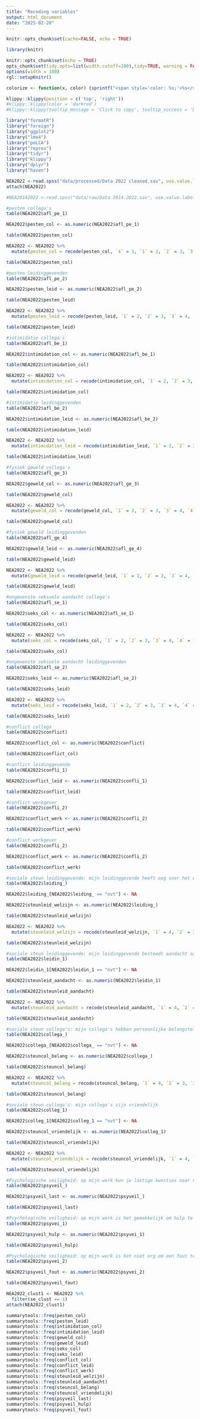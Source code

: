 ```yaml
---
title: "Recoding variables"
output: html_document
date: "2025-02-20"
---
```


```r
knitr::opts_chunk$set(cache=FALSE, echo = TRUE)
```


```r
library(knitr)

knitr::opts_chunk$set(echo = TRUE)
opts_chunk$set(tidy.opts=list(width.cutoff=100),tidy=TRUE, warning = FALSE, message = FALSE,comment = "#>", cache=TRUE, class.source=c("test"), class.output=c("test2"))
options(width = 100)
rgl::setupKnitr()

colorize <- function(x, color) {sprintf("<span style='color: %s;'>%s</span>", color, x) }
```



```r
klippy::klippy(position = c('top', 'right'))
#klippy::klippy(color = 'darkred')
#klippy::klippy(tooltip_message = 'Click to copy', tooltip_success = 'Done')
```


```r
library("formatR")
library("foreign")
library("ggplot2")
library("lme4")
library("poLCA")
library("reprex")
library("tidyr")
library("klippy")
library("dplyr")
library("haven")
```

```r
NEA2022 <-read.spss("data/processed/Data 2022 cleaned.sav", use.value.labels = T, to.data.frame = T)
attach(NEA2022)

#NEA20142022 <-read.spss("data/raw/Data 2014-2022.sav", use.value.labels = T, to.data.frame = T)
```


```r
#pesten collega's
table(NEA2022$afl_pe_1)

NEA2022$pesten_col <- as.numeric(NEA2022$afl_pe_1)

table(NEA2022$pesten_col)

NEA2022 <- NEA2022 %>%
  mutate(pesten_col = recode(pesten_col, `4` = 1, `1` = 2, `2` = 3, `3` = 4))

table(NEA2022$pesten_col)

```

```r
#pesten leidinggevenden
table(NEA2022$afl_pe_2)

NEA2022$pesten_leid <- as.numeric(NEA2022$afl_pe_2)

table(NEA2022$pesten_leid)

NEA2022 <- NEA2022 %>%
  mutate(pesten_leid = recode(pesten_leid, `1` = 2, `2` = 3, `3` = 4, `4` = 1))

table(NEA2022$pesten_leid)
```

```r
#intimidatie collega's
table(NEA2022$afl_be_1)

NEA2022$intimidation_col <- as.numeric(NEA2022$afl_be_1)

table(NEA2022$intimidation_col)

NEA2022 <- NEA2022 %>%
  mutate(intimidation_col = recode(intimidation_col, `1` = 2, `2` = 3, `3` = 4, `4` = 1))

table(NEA2022$intimidation_col)

```

```r
#intimidatie leidinggevenden
table(NEA2022$afl_be_2)

NEA2022$intimidation_leid <- as.numeric(NEA2022$afl_be_2)

table(NEA2022$intimidation_leid)

NEA2022 <- NEA2022 %>%
  mutate(intimidation_leid = recode(intimidation_leid, `1` = 2, `2` = 3, `3` = 4, `4` = 1))

table(NEA2022$intimidation_leid)

```

```r
#fysiek geweld collega's
table(NEA2022$afl_ge_3)

NEA2022$geweld_col <- as.numeric(NEA2022$afl_ge_3)

table(NEA2022$geweld_col)

NEA2022 <- NEA2022 %>%
  mutate(geweld_col = recode(geweld_col, `1` = 2, `2` = 3, `3` = 4, `4` = 1))

table(NEA2022$geweld_col)

```

```r
#fysiek geweld leidinggevenden
table(NEA2022$afl_ge_4)

NEA2022$geweld_leid <- as.numeric(NEA2022$afl_ge_4)

table(NEA2022$geweld_leid)

NEA2022 <- NEA2022 %>%
  mutate(geweld_leid = recode(geweld_leid, `1` = 2, `2` = 3, `3` = 4, `4` = 1))

table(NEA2022$geweld_leid)
```

```r
#ongewenste seksuele aandacht collega's
table(NEA2022$afl_se_1)

NEA2022$seks_col <- as.numeric(NEA2022$afl_se_1)

table(NEA2022$seks_col)

NEA2022 <- NEA2022 %>%
  mutate(seks_col = recode(seks_col, `1` = 2, `2` = 3, `3` = 4, `4` = 1))

table(NEA2022$seks_col)
```

```r
#ongewenste seksuele aandacht leidinggevenden
table(NEA2022$afl_se_2)

NEA2022$seks_leid <- as.numeric(NEA2022$afl_se_2)

table(NEA2022$seks_leid)

NEA2022 <- NEA2022 %>%
  mutate(seks_leid = recode(seks_leid, `1` = 2, `2` = 3, `3` = 4, `4` = 1))

table(NEA2022$seks_leid)

```

```r
#conflict collega
table(NEA2022$conflict)

NEA2022$conflict_col <- as.numeric(NEA2022$conflict)

table(NEA2022$conflict_col)
```

```r
#conflict leidinggevende
table(NEA2022$confli_1)

NEA2022$conflict_leid <- as.numeric(NEA2022$confli_1)

table(NEA2022$conflict_leid)
```

```r
#conflict werkgever
table(NEA2022$confli_2)

NEA2022$conflict_werk <- as.numeric(NEA2022$confli_2)

table(NEA2022$conflict_werk)
```

```r
#conflict werkgever
table(NEA2022$confli_2)

NEA2022$conflict_werk <- as.numeric(NEA2022$confli_2)

table(NEA2022$conflict_werk)
```

```r
#sociale steun leidinggevende: mijn leidinggevende heeft oog voor het welzijn van de medewerkers
table(NEA2022$leiding_)

NEA2022$leiding_[NEA2022$leiding_ == "nvt"] <- NA

NEA2022$steunleid_welzijn <- as.numeric(NEA2022$leiding_)

table(NEA2022$steunleid_welzijn)

NEA2022 <- NEA2022 %>%
  mutate(steunleid_welzijn = recode(steunleid_welzijn, `1` = 4, `2` = 3, `3` = 2, `4` = 1))

table(NEA2022$steunleid_welzijn)
```

```r
#sociale steun leidinggevende: mijn leidinggevende besteedt aandacht aan wat ik zeg
table(NEA2022$leidin_1)

NEA2022$leidin_1[NEA2022$leidin_1 == "nvt"] <- NA

NEA2022$steunleid_aandacht <- as.numeric(NEA2022$leidin_1)

table(NEA2022$steunleid_aandacht)

NEA2022 <- NEA2022 %>%
  mutate(steunleid_aandacht = recode(steunleid_aandacht, `1` = 4, `2` = 3, `3` = 2, `4` = 1))

table(NEA2022$steunleid_aandacht)
```

```r
#sociale steun collega's: mijn collega's hebben persoonlijke belangstelling voor me
table(NEA2022$collega_)

NEA2022$collega_[NEA2022$collega_ == "nvt"] <- NA

NEA2022$steuncol_belang <- as.numeric(NEA2022$collega_)

table(NEA2022$steuncol_belang)

NEA2022 <- NEA2022 %>%
  mutate(steuncol_belang = recode(steuncol_belang, `1` = 4, `2` = 3, `3` = 2, `4` = 1))

table(NEA2022$steuncol_belang)
```

```r
#sociale steun collega's: mijn collega's zijn vriendelijk
table(NEA2022$colleg_1)

NEA2022$colleg_1[NEA2022$colleg_1 == "nvt"] <- NA

NEA2022$steuncol_vriendelijk <- as.numeric(NEA2022$colleg_1)

table(NEA2022$steuncol_vriendelijk)

NEA2022 <- NEA2022 %>%
  mutate(steuncol_vriendelijk = recode(steuncol_vriendelijk, `1` = 4, `2` = 3, `3` = 2, `4` = 1))

table(NEA2022$steuncol_vriendelijk)
```

```r
#Psychologische veiligheid: op mijn werk kun je lastige kwesties naar voren brengen
table(NEA2022$psyveil_)

NEA2022$psyveil_last <- as.numeric(NEA2022$psyveil_)

table(NEA2022$psyveil_last)
```

```r
#Psychologische veiligheid: op mijn werk is het gemakkelijk om hulp te vragen
table(NEA2022$psyvei_1)

NEA2022$psyveil_hulp <- as.numeric(NEA2022$psyvei_1)

table(NEA2022$psyveil_hulp)
```

```r
#Psychologische veiligheid: op mijn werk is het niet erg om een fout te maken
table(NEA2022$psyvei_2)

NEA2022$psyveil_fout <- as.numeric(NEA2022$psyvei_2)

table(NEA2022$psyveil_fout)
```

```r
NEA2022_clust1 <- NEA2022 %>%
  filter(se_clust == 1)
attach(NEA2022_clust1)
```

```r
summarytools::freq(pesten_col)
summarytools::freq(pesten_leid)
summarytools::freq(intimidation_col)
summarytools::freq(intimidation_leid)
summarytools::freq(geweld_col)
summarytools::freq(geweld_leid)
summarytools::freq(seks_col)
summarytools::freq(seks_leid)
summarytools::freq(conflict_col)
summarytools::freq(conflict_leid)
summarytools::freq(conflict_werk)
summarytools::freq(steunleid_welzijn)
summarytools::freq(steunleid_aandacht)
summarytools::freq(steuncol_belang)
summarytools::freq(steuncol_vriendelijk)
summarytools::freq(psyveil_last)
summarytools::freq(psyveil_hulp)
summarytools::freq(psyveil_fout)
```
